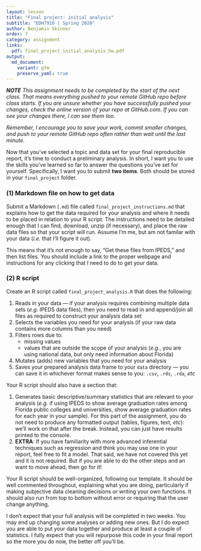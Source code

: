 ```yaml
---
layout: lesson
title: "Final project: initial analysis"
subtitle: "EDH7916 | Spring 2020"
author: Benjamin Skinner
order: 7
category: assignment
links:
  pdf: final_project_initial_analysis_hw.pdf
output:
  md_document:
    variant: gfm
    preserve_yaml: true
---
```


_**NOTE** This assignment needs to be completed by the start of the
next class. That means everything pushed to your remote GitHub repo
before class starts. If you are unsure whether you have successfully
pushed your changes, check the online version of your repo at
GitHub.com. If you can see your changes there, I can see them too._

_Remember, I encourage you to save your work,
commit smaller changes, and push to your remote GitHub repo often
rather than wait until the last minute._

Now that you've selected a topic and data set for your final
reproducible report, it's time to conduct a preliminary
analysis. In short, I want you to use the skills you've learned so far
to answer the questions you've set for yourself. Specifically, I want
you to submit **two items**. Both should be stored in your
`final_project` folder.

### (1) Markdown file on how to get data

Submit a Markdown (`.md`) file called `final_project_instructions.md`
that explains how to get the data required for your analysis and where
it needs to be placed in relation to your R script. The instructions
need to be detailed enough that I can find, download, unzip (if
necessary), and place the raw data files so that your script will
run. Assume I'm me, but am not familar with your data (_i.e._ that
I'll figure it out).

This means that it's not enough to say, "Get these files from IPEDS,"
and then list files. You should include a link to the proper webpage
and instructions for any clicking that I need to do to get your data.

### (2) R script 

Create an R script called `final_project_analysis.R` that
does the following:

1. Reads in your data --- if your analysis requires combining multiple
   data sets (_e.g._ IPEDS data files), then you need to read in and
   append/join all files as required to construct your analysis data
   set
1. Selects the variables you need for your analysis (if your raw data
   contains more columns than you need)
1. Filters rows due to:
   - missing values
   - values that are outside the scope of your analysis (_e.g._, you
     are using national data, but only need information about Florida)
1. Mutates (adds) new variables that you need for your analysis
1. Saves your prepared analysis data frame to your `data` directory
   --- you can save it in whichever format makes sense to you: `.csv`,
   `.rds`, `.rda`, _etc_

Your R script should also have a section that:

1. Generates basic descriptive/summary statistics that are relevant to
   your analysis (_e.g._ if using IPEDS to show average graduation
   rates among Florida public colleges and universities, show average
   graduation rates for each year in your sample).  For this part of
   the assignment, you do not need to produce any formatted output
   (tables, figures, text, _etc_): we'll work on that after the
   break. Instead, you can just have results printed to the console.
1. **EXTRA**: If you have familiarity with more advanced inferential
   techniques such as regression and think you may use one in your
   report, feel free to fit a model. That said, we have not covered
   this yet and it is not required. But if you are able to do the other
   steps and an want to move ahead, then go for it!

Your R script should be well-organized, following our template. It
should be well commented throughout, explaining what you are doing,
particularly if making subjective data cleaning decisions or writing
your own functions. It should also run from top to bottom without
error or requiring that the user change anything.

I don't expect that your full analysis will be completed in two
weeks. You may end up changing some analyses or adding new ones. But I
do expect you are able to put your data together and produce at least
a couple of statistics. I fully expect that you will repurpose this
code in your final report so the more you do now, the better off
you'll be.
